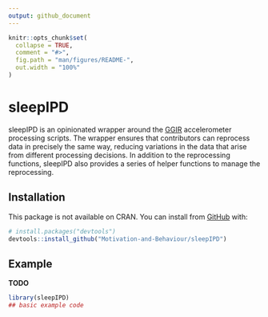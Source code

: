 ```yaml
---
output: github_document
---
```


<!-- README.md is generated from README.Rmd. Please edit that file -->

```r
knitr::opts_chunk$set(
  collapse = TRUE,
  comment = "#>",
  fig.path = "man/figures/README-",
  out.width = "100%"
)
```

# sleepIPD

<!-- badges: start -->
<!-- badges: end -->

sleepIPD is an opinionated wrapper around the [GGIR](https://CRAN.R-project.org/package=GGIR) accelerometer processing scripts. The wrapper ensures that contributors can reprocess data in precisely the same way, reducing variations in the data that arise from different processing decisions. In addition to the reprocessing functions, sleepIPD also provides a series of helper functions to manage the reprocessing.

## Installation

This package is not available on CRAN. You can install from [GitHub](https://github.com/) with:

``` r
# install.packages("devtools")
devtools::install_github("Motivation-and-Behaviour/sleepIPD")
```
## Example

**TODO**

```r
library(sleepIPD)
## basic example code
```
